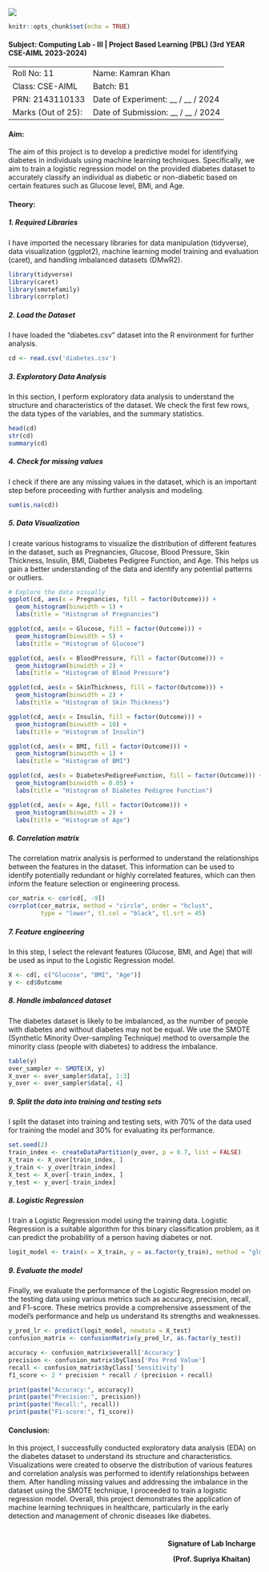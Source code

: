 ![](lab header image.jpg)

```r
knitr::opts_chunk$set(echo = TRUE)
```

#### **Subject**: Computing Lab - III \| Project Based Learning (PBL) (3rd YEAR CSE-AIML 2023-2024)

|                    |                                     |
|--------------------|-------------------------------------|
| Roll No: 11        | Name: Kamran Khan                   |
| Class: CSE-AIML    | Batch: B1                           |
| PRN: 2143110133    | Date of Experiment: __ / __ / 2024  |
| Marks (Out of 25): | Date of Submission: __ / __ / 2024  |

#### **Aim:** 
The aim of this project is to develop a predictive model for identifying diabetes in individuals using machine learning techniques. Specifically, we aim to train a logistic regression model on the provided diabetes dataset to accurately classify an individual as diabetic or non-diabetic based on certain features such as Glucose level, BMI, and Age.

#### **Theory:**

##### 1. **Required Libraries**
I have imported the necessary libraries for data manipulation (tidyverse), data visualization (ggplot2), machine learning model training and evaluation (caret), and handling imbalanced datasets (DMwR2).

```r
library(tidyverse)
library(caret)
library(smotefamily)
library(corrplot)
```

##### 2. **Load the Dataset**
I have loaded the "diabetes.csv" dataset into the R environment for further analysis.

```r
cd <- read.csv('diabetes.csv')
```

##### 3. **Exploratory Data Analysis**
In this section, I perform exploratory data analysis to understand the structure and characteristics of the dataset. We check the first few rows, the data types of the variables, and the summary statistics.

```r
head(cd)
str(cd)
summary(cd)
```

##### 4. **Check for missing values**
I check if there are any missing values in the dataset, which is an important step before proceeding with further analysis and modeling.
```r
sum(is.na(cd))
```


##### 5. **Data Visualization**
I create various histograms to visualize the distribution of different features in the dataset, such as Pregnancies, Glucose, Blood Pressure, Skin Thickness, Insulin, BMI, Diabetes Pedigree Function, and Age. This helps us gain a better understanding of the data and identify any potential patterns or outliers.

```r
# Explore the data visually
ggplot(cd, aes(x = Pregnancies, fill = factor(Outcome))) +
  geom_histogram(binwidth = 1) +
  labs(title = "Histogram of Pregnancies")

ggplot(cd, aes(x = Glucose, fill = factor(Outcome))) +
  geom_histogram(binwidth = 5) +
  labs(title = "Histogram of Glucose")

ggplot(cd, aes(x = BloodPressure, fill = factor(Outcome))) +
  geom_histogram(binwidth = 2) +
  labs(title = "Histogram of Blood Pressure")

ggplot(cd, aes(x = SkinThickness, fill = factor(Outcome))) +
  geom_histogram(binwidth = 2) +
  labs(title = "Histogram of Skin Thickness")

ggplot(cd, aes(x = Insulin, fill = factor(Outcome))) +
  geom_histogram(binwidth = 10) +
  labs(title = "Histogram of Insulin")

ggplot(cd, aes(x = BMI, fill = factor(Outcome))) +
  geom_histogram(binwidth = 1) +
  labs(title = "Histogram of BMI")

ggplot(cd, aes(x = DiabetesPedigreeFunction, fill = factor(Outcome))) +
  geom_histogram(binwidth = 0.05) +
  labs(title = "Histogram of Diabetes Pedigree Function")

ggplot(cd, aes(x = Age, fill = factor(Outcome))) +
  geom_histogram(binwidth = 2) +
  labs(title = "Histogram of Age")
```


##### 6. **Correlation matrix**
The correlation matrix analysis is performed to understand the relationships between the features in the dataset. This information can be used to identify potentially redundant or highly correlated features, which can then inform the feature selection or engineering process.

```r
cor_matrix <- cor(cd[, -9])
corrplot(cor_matrix, method = "circle", order = "hclust",
         type = "lower", tl.col = "black", tl.srt = 45)
```

##### 7. **Feature engineering**
In this step, I select the relevant features (Glucose, BMI, and Age) that will be used as input to the Logistic Regression model.
```r
X <- cd[, c("Glucose", "BMI", "Age")]
y <- cd$Outcome
```

##### 8. **Handle imbalanced dataset**
The diabetes dataset is likely to be imbalanced, as the number of people with diabetes and without diabetes may not be equal. We use the SMOTE (Synthetic Minority Over-sampling Technique) method to oversample the minority class (people with diabetes) to address the imbalance.

```r
table(y)
over_sampler <- SMOTE(X, y)
X_over <- over_sampler$data[, 1:3]
y_over <- over_sampler$data[, 4]
```

##### 9. **Split the data into training and testing sets**
I split the dataset into training and testing sets, with 70% of the data used for training the model and 30% for evaluating its performance.

```r
set.seed(2)
train_index <- createDataPartition(y_over, p = 0.7, list = FALSE)
X_train <- X_over[train_index, ]
y_train <- y_over[train_index]
X_test <- X_over[-train_index, ]
y_test <- y_over[-train_index]
```

##### 8. **Logistic Regression**
I train a Logistic Regression model using the training data. Logistic Regression is a suitable algorithm for this binary classification problem, as it can predict the probability of a person having diabetes or not.

```r
logit_model <- train(x = X_train, y = as.factor(y_train), method = "glm", family = "binomial", trControl = trainControl(method = "none"))
```

##### 9. **Evaluate the model**
Finally, we evaluate the performance of the Logistic Regression model on the testing data using various metrics such as accuracy, precision, recall, and F1-score. These metrics provide a comprehensive assessment of the model's performance and help us understand its strengths and weaknesses.

```r
y_pred_lr <- predict(logit_model, newdata = X_test)
confusion_matrix <- confusionMatrix(y_pred_lr, as.factor(y_test))

accuracy <- confusion_matrix$overall['Accuracy']
precision <- confusion_matrix$byClass['Pos Pred Value']
recall <- confusion_matrix$byClass['Sensitivity']
f1_score <- 2 * precision * recall / (precision + recall)

print(paste("Accuracy:", accuracy))
print(paste("Precision:", precision))
print(paste("Recall:", recall))
print(paste("F1-score:", f1_score))
```

#### **Conclusion**: 
In this project, I successfully conducted exploratory data analysis (EDA) on the diabetes dataset to understand its structure and characteristics. Visualizations were created to observe the distribution of various features and correlation analysis was performed to identify relationships between them. After handling missing values and addressing the imbalance in the dataset using the SMOTE technique, I proceeded to train a logistic regression model. Overall, this project demonstrates the application of machine learning techniques in healthcare, particularly in the early detection and management of chronic diseases like diabetes.



<div style="float: right; display: inline-block; padding: 10px; text-align: center; font-weight: bold">
  
  Signature of Lab Incharge
    
  (Prof. Supriya Khaitan)
</div>




